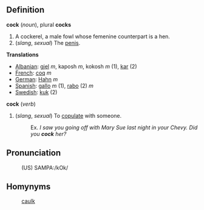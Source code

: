 ==Definition==

'''cock''' (''noun''), plural '''cocks'''
# A cockerel, a male fowl whose femenine counterpart is a hen.
# (''slang'', ''sexual'') The [[penis]].

'''Translations'''
*[[Albanian]]: [[gjel]] ''m'', kaposh ''m'', kokosh ''m'' (1), [[kar]] (2)
*[[French]]: [[coq]] ''m''
*[[German]]: [[Hahn]] ''m''
*[[Spanish]]: [[gallo]] ''m'' (1), [[rabo]] (2) ''m''
*[[Swedish]]: [[kuk]] (2)



'''cock''' (''verb'')
# (''slang'', ''sexual'') To [[copulate]] with someone.
#:Ex. ''I saw you going off with Mary Sue last night in your Chevy.  Did you '''cock''' her?''

==Pronunciation==
:(US) SAMPA:/kOk/

==Homynyms==
:[[caulk]]